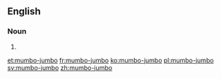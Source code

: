 ==English==

===Noun===
{{en-noun|-}}

# {{alternative spelling of|mumbo jumbo}}

[[et:mumbo-jumbo]]
[[fr:mumbo-jumbo]]
[[ko:mumbo-jumbo]]
[[pl:mumbo-jumbo]]
[[sv:mumbo-jumbo]]
[[zh:mumbo-jumbo]]